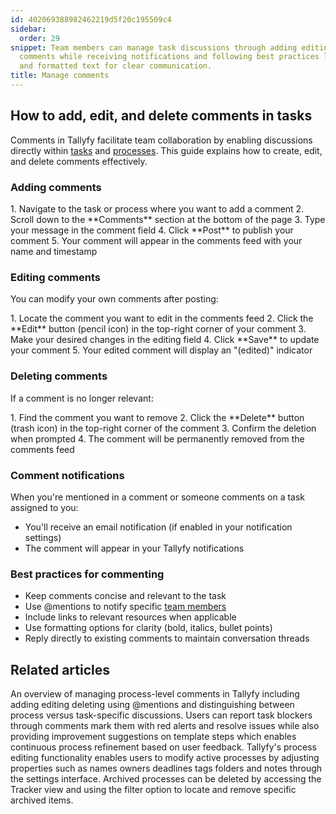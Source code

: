 ```yaml
---
id: 402069388982462219d5f20c195509c4
sidebar:
  order: 29
snippet: Team members can manage task discussions through adding editing and deleting
  comments while receiving notifications and following best practices like @mentions
  and formatted text for clear communication.
title: Manage comments
---
```



## How to add, edit, and delete comments in tasks

Comments in Tallyfy facilitate team collaboration by enabling discussions directly within [tasks](/products/pro/tracking-and-tasks/tasks/) and [processes](/products/pro/tracking-and-tasks/processes/). This guide explains how to create, edit, and delete comments effectively.

### Adding comments

<Steps>
1. Navigate to the task or process where you want to add a comment
2. Scroll down to the **Comments** section at the bottom of the page
3. Type your message in the comment field
4. Click **Post** to publish your comment
5. Your comment will appear in the comments feed with your name and timestamp
</Steps>

### Editing comments

You can modify your own comments after posting:

<Steps>
1. Locate the comment you want to edit in the comments feed
2. Click the **Edit** button (pencil icon) in the top-right corner of your comment
3. Make your desired changes in the editing field
4. Click **Save** to update your comment
5. Your edited comment will display an "(edited)" indicator
</Steps>

### Deleting comments

If a comment is no longer relevant:

<Steps>
1. Find the comment you want to remove
2. Click the **Delete** button (trash icon) in the top-right corner of the comment
3. Confirm the deletion when prompted
4. The comment will be permanently removed from the comments feed
</Steps>

### Comment notifications

When you're mentioned in a comment or someone comments on a task assigned to you:
- You'll receive an email notification (if enabled in your notification settings)
- The comment will appear in your Tallyfy notifications

### Best practices for commenting

- Keep comments concise and relevant to the task
- Use @mentions to notify specific [team members](/products/pro/documenting/members/)
- Include links to relevant resources when applicable
- Use formatting options for clarity (bold, italics, bullet points)
- Reply directly to existing comments to maintain conversation threads


## Related articles
<CardGrid>
<LinkTitleCard header="<b>Processes > Commenting processes</b>" href="/products/pro/tracking-and-tasks/processes/how-can-i-manage-comments-in-tallyfy/" > An overview of managing process-level comments in Tallyfy including adding editing deleting using @mentions and distinguishing between process versus task-specific discussions. </LinkTitleCard>
<LinkTitleCard header="<b>Tasks > Report blockers and improvement feedback</b>" href="/products/pro/tracking-and-tasks/tasks/how-to-report-and-resolve-issues-in-tallyfy/" > Users can report task blockers through comments mark them with red alerts and resolve issues while also providing improvement suggestions on template steps which enables continuous process refinement based on user feedback. </LinkTitleCard>
<LinkTitleCard header="<b>Edit Processes > Edit tasks and process properties</b>" href="/products/pro/tracking-and-tasks/processes/edit-processes/how-can-i-edit-tasks-and-processes-in-tallyfy/" > Tallyfy's process editing functionality enables users to modify active processes by adjusting properties such as names owners deadlines tags folders and notes through the settings interface. </LinkTitleCard>
<LinkTitleCard header="<b>Edit Processes > Delete a process</b>" href="/products/pro/tracking-and-tasks/processes/edit-processes/how-can-i-delete-a-process-in-tallyfy/" > Archived processes can be deleted by accessing the Tracker view and using the filter option to locate and remove specific archived items. </LinkTitleCard>
</CardGrid>